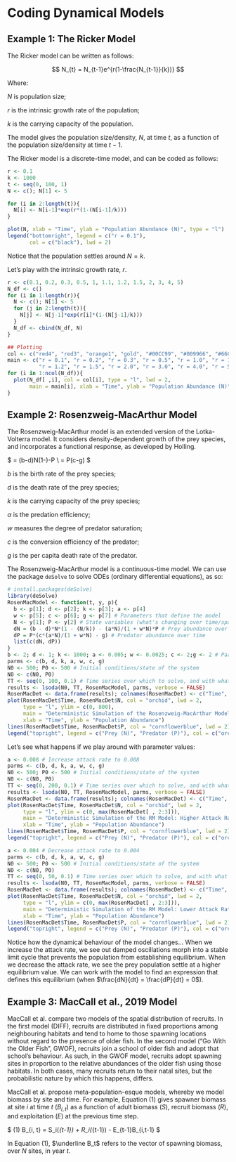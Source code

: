 # Coding Dynamical Models

## Example 1: The Ricker Model

The Ricker model can be written as follows:

$$
N_{t} = N_{t-1}e^{r(1-\frac{N_{t-1}}{k})}
$$

Where:

$N$ is population size;

$r$ is the intrinsic growth rate of the population;

$k$ is the carrying capacity of the population.

The model gives the population size/density, $N$, at time $t$, as a function of the population size/density at time $t-1$.

The Ricker model is a discrete-time model, and can be coded as follows:

```r
r <- 0.1
k <- 1000
t <- seq(0, 100, 1)
N <- c(); N[1] <- 5

for (i in 2:length(t)){
  N[i] <- N[i-1]*exp(r*(1-(N[i-1]/k)))
}

plot(N, xlab = "Time", ylab = "Population Abundance (N)", type = "l")
legend("bottomright", legend = c("r = 0.1"),
       col = c("black"), lwd = 2)
```

Notice that the population settles around $N=k$.

Let's play with the intrinsic growth rate, $r$.

```r
r <- c(0.1, 0.2, 0.3, 0.5, 1, 1.1, 1.2, 1.5, 2, 3, 4, 5)
N_df <- c()
for (i in 1:length(r)){
  N <- c(); N[1] <- 5
  for (j in 2:length(t)){
    N[j] <- N[j-1]*exp(r[i]*(1-(N[j-1]/k)))
  }
  N_df <- cbind(N_df, N)
}

## Plotting
col <- c("red4", "red3", "orange1", "gold", "#00CC99", "#009966", "#66CCFF", "#003399", "#330066", "#CC99FF", "#FF99FF", "#CC0066")
main <- c("r = 0.1", "r = 0.2", "r = 0.3", "r = 0.5", "r = 1.0", "r = 1.1",
          "r = 1.2", "r = 1.5", "r = 2.0", "r = 3.0", "r = 4.0", "r = 5.0")
for (i in 1:ncol(N_df)){
  plot(N_df[ ,i], col = col[i], type = "l", lwd = 2,
       main = main[i], xlab = "Time", ylab = "Population Abundance (N)")
}
```

## Example 2: Rosenzweig-MacArthur Model

The Rosenzweig-MacArthur model is an extended version of the Lotka-Volterra model. It considers density-dependent growth of the prey species, and incorporates a functional response, as developed by Holling.

$
\frac{dN}{dt} = (b-d)N(1-\frac{n}{k})-\frac{\alpha N}{1+wN}P \\
\frac{dP}{dt} = P(c\frac{\alpha N}{1+wN}-g)
$

$b$ is the birth rate of the prey species;

$d$ is the death rate of the prey species;

$k$ is the carrying capacity of the prey species;

$\alpha$ is the predation efficiency;

$w$ measures the degree of predator saturation;

$c$ is the conversion efficiency of the predator;

$g$ is the per capita death rate of the predator.

The Rosenzweig-MacArthur model is a continuous-time model. We can use the package `deSolve` to solve ODEs (ordinary differential equations), as so:

```r
# install.packages(deSolve)
library(deSolve)
RosenMacModel <- function(t, y, p){
  b <- p[1]; d <- p[2]; k <- p[3]; a <- p[4] 
  w <- p[5]; c <- p[6]; g <- p[7] # Parameters that define the model
  N <- y[1]; P <- y[2] # State variables (what's changing over time/space, etc.)
  dN = (b - d)*N*(1 - (N/k)) - (a*N)/(1 + w*N)*P # Prey abundance over time
  dP = P*(c*(a*N)/(1 + w*N) - g) # Predator abundance over time
  list(c(dN, dP))
}
b <- 2; d <- 1; k <- 1000; a <- 0.005; w <- 0.0025; c <- 2;g <- 2 # Parameter values
parms <- c(b, d, k, a, w, c, g)
N0 <- 500; P0 <- 500 # Initial conditions/state of the system
N0 <- c(N0, P0)
TT <- seq(0, 100, 0.1) # Time series over which to solve, and with what step size
results <- lsoda(N0, TT, RosenMacModel, parms, verbose = FALSE)
RosenMacDet <- data.frame(results); colnames(RosenMacDet) <- c("Time", "N", "P")
plot(RosenMacDet$Time, RosenMacDet$N, col = "orchid", lwd = 2,
     type = "l", ylim = c(0, 800),
     main = "Deterministic Simulation of the Rosenzweig-MacArthur Model", 
     xlab = "Time", ylab = "Population Abundance")
lines(RosenMacDet$Time, RosenMacDet$P, col = "cornflowerblue", lwd = 2)
legend("topright", legend = c("Prey (N)", "Predator (P)"), col = c("orchid", "cornflowerblue"), lwd = 2)
```

Let's see what happens if we play around with parameter values:

```r
a <- 0.008 # Increase attack rate to 0.008
parms <- c(b, d, k, a, w, c, g)
N0 <- 500; P0 <- 500 # Initial conditions/state of the system
N0 <- c(N0, P0)
TT <- seq(0, 200, 0.1) # Time series over which to solve, and with what step size
results <- lsoda(N0, TT, RosenMacModel, parms, verbose = FALSE)
RosenMacDet <- data.frame(results); colnames(RosenMacDet) <- c("Time", "N", "P")
plot(RosenMacDet$Time, RosenMacDet$N, col = "orchid", lwd = 2,
     type = "l", ylim = c(0, max(RosenMacDet[ , 2:3])),
     main = "Deterministic Simulation of the RM Model: Higher Attack Rat", 
     xlab = "Time", ylab = "Population Abundance")
lines(RosenMacDet$Time, RosenMacDet$P, col = "cornflowerblue", lwd = 2)
legend("topright", legend = c("Prey (N)", "Predator (P)"), col = c("orchid", "cornflowerblue"), lwd = 2)

a <- 0.004 # Decrease attack rate to 0.004
parms <- c(b, d, k, a, w, c, g)
N0 <- 500; P0 <- 500 # Initial conditions/state of the system
N0 <- c(N0, P0)
TT <- seq(0, 50, 0.1) # Time series over which to solve, and with what step size
results <- lsoda(N0, TT, RosenMacModel, parms, verbose = FALSE)
RosenMacDet <- data.frame(results); colnames(RosenMacDet) <- c("Time", "N", "P")
plot(RosenMacDet$Time, RosenMacDet$N, col = "orchid", lwd = 2,
     type = "l", ylim = c(0, max(RosenMacDet[ , 2:3])),
     main = "Deterministic Simulation of the RM Model: Lower Attack Rate", 
     xlab = "Time", ylab = "Population Abundance")
lines(RosenMacDet$Time, RosenMacDet$P, col = "cornflowerblue", lwd = 2)
legend("topright", legend = c("Prey (N)", "Predator (P)"), col = c("orchid", "cornflowerblue"), lwd = 2)
```

Notice how the dynamical behaviour of the model changes... When we increase the attack rate, we see out damped oscillations morph into a stable limit cycle that prevents the population from establishing equilibrium. When we decrease the attack rate, we see the prey population settle at a higher equilibrium value. We can work with the model to find an expression that defines this equilibrium (when $\frac{dN}{dt} = \frac{dP}{dt} = 0$).

## Example 3: MacCall et al., 2019 Model

MacCall et al. compare two models of the spatial distribution of recruits. In the first model (DIFF), recruits are distributed in fixed proportions among neighbouring habitats and tend to home to those spawning locations without regard to the presence of older fish. In the second model ("Go With the Older Fish", GWOF), recruits join a school of older fish and adopt that school's behaviour. As such, in the GWOF model, recruits adopt spawning sites in proportion to the relative abundances of the older fish using those habitats. In both cases, many recruits return to their natal sites, but the probabilistic nature by which this happens, differs.

MacCall et al. propose meta-population-esque models, whereby we model biomass by site and time. For example, Equation (1) gives spawner biomass at site $i$ at time $t$ ($B_{i, t}$) as a function of adult biomass ($S$), recruit biomass ($R$), and exploitation ($E$) at the previous time step.

$
(1) B_{i, t} = S_i(\underline B_{t-1}) + R_i(\underline B_{t-1}) - E_{t-1}B_{i,t-1}
$

In Equation (1), $\underline B_t$ refers to the vector of spawning biomass, over $N$ sites, in year $t$.

```r

```
